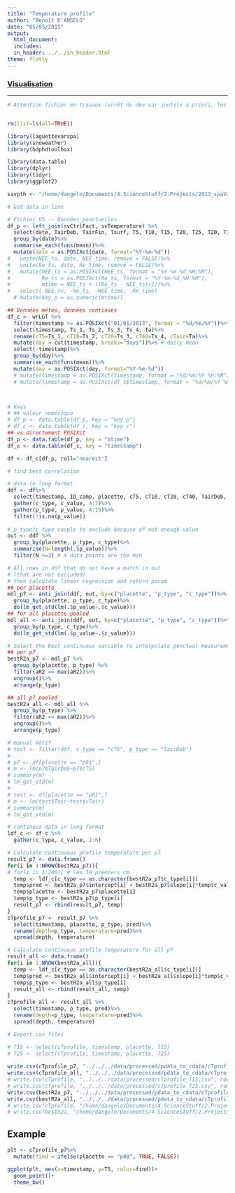 ```yaml
---
title: "Temperature profile"
author: "Benoît D'ANGELO"
date: "05/05/2015"
output:
  html_document:
  includes:
  in_header: ../../in_header.html
theme: flatly
---
```

  
<h3><a href="../../vis_toc.html"> Visualisation </a></h3>
***

```r
# Attention fichier en travaux (arrêt du dev car inutile a priori, les moyennes journalière pour les interpolations sont faites directement a partir des données de la station météo.)


rm(list=ls(all=TRUE))

library(laguettevarspa)
library(snoweather)
library(bdphdtoolbox)

library(data.table)
library(dplyr)
library(tidyr)
library(ggplot2)

savpth <- "/home/dangelo/Documents/4.ScienceStuff/2.Projects/2013_spaVar_LG/graphs/data_treatment"

```

```r
# Get data in line

# Fichier VS -- Données ponctuelles
df_p <- left_join(svCtrlFact, svTemperature) %>%
  select(date, TairDeb, TairFin, Tsurf, T5, T10, T15, T20, T25, T20, T30, T40, T50, T60, T70, T80, T90, T100, Tair)%>%
  group_by(date)%>%
  summarise_each(funs(mean))%>%
  mutate(date = as.POSIXct(date, format="%Y-%m-%d"))
#   unite(NEE_ts, date, NEE_time, remove = FALSE)%>%
#   unite(Re_ts, date, Re_time, remove = FALSE)%>%
#   mutate(NEE_ts = as.POSIXct(NEE_ts, format = "%Y-%m-%d_%H:%M"),
#          Re_ts = as.POSIXct(Re_ts, format = "%Y-%m-%d_%H:%M"),
#          mtime = NEE_ts + ((Re_ts - NEE_ts)/2))%>%
#   select(-NEE_ts, -Re_ts, -NEE_time, -Re_time)
  # mutate(key_p = as.numeric(mtime))

## Données météo, données continues
df_c <- wrLGT %>%
  filter(timestamp >= as.POSIXct("01/01/2013", format = "%d/%m/%Y"))%>%
  select(timestamp, Ts_1, Ts_2, Ts_3, Ts_4, Ta)%>%
  rename(cT5=Ts_1, cT10=Ts_2, cT20=Ts_3, cT40=Ts_4, cTair=Ta)%>%
  mutate(day = cut(timestamp, breaks="days"))%>% # daily mean
  select(-timestamp)%>%
  group_by(day)%>%
  summarise_each(funs(mean))%>%
  mutate(day = as.POSIXct(day, format="%Y-%m-%d"))
  # mutate(timestamp = as.POSIXct(timestamp, format = "%d/%m/%Y %H:%M"))
  # mutate(timestamp = as.POSIXct(df_c$timestamp, format = "%d/%m/%Y %H:%M"), key_c = as.numeric(df_c$timestamp))



# Keys
# ## valeur numérique 
# df_p <- data.table(df_p, key = "key_p")
# df_c <- data.table(df_c, key = "key_c")
## vs directement POSIXct
df_p <- data.table(df_p, key = "mtime")
df_c <- data.table(df_c, key = "timestamp")

df <- df_c[df_p, roll="nearest"]
```


```r
# find best correlation

# data in long format
ddf <- df%>%
  select(timestamp, ID_camp, placette, cT5, cT10, cT20, cT40, TairDeb, TairFin, Tair, Tsurf, T5, T10, T15, T20, T25 ,T30, T40, T50, T60, T70, T80, T90, T100)%>%
  gather(c_type, c_value, 4:7)%>%
  gather(p_type, p_value, 4:19)%>%
  filter(!is.na(p_value))
  
# p_type/c_type couple to exclude because of not enough value
out <- ddf %>%
  group_by(placette, p_type, c_type)%>%
  summarise(N=length(.$p_value))%>%
  filter(N <=3) # 4 data points are the min

# All rows in ddf that do not have a match in out 
# (that are not excluded)
# then calculate linear regression and return param
## per placette
mdl_p7 <- anti_join(ddf, out, by=c("placette", "p_type", "c_type"))%>%
  group_by(placette, p_type, c_type)%>%
  do(lm_get_std(lm(.$p_value~.$c_value)))
## for all placette pooled
mdl_all <- anti_join(ddf, out, by=c("placette", "p_type", "c_type"))%>%
  group_by(p_type, c_type)%>%
  do(lm_get_std(lm(.$p_value~.$c_value)))

# Select the best continuous variable to interpolate ponctual measurements
## per p7
bestR2a_p7 <- mdl_p7 %>%
  group_by(placette, p_type) %>%
  filter(aR2 == max(aR2))%>%
  ungroup()%>%
  arrange(p_type)

## all p7 pooled
bestR2a_all <- mdl_all %>%
  group_by(p_type) %>%
  filter(aR2 == max(aR2))%>%
  ungroup()%>%
  arrange(p_type)

# manual Vérif
# test <- filter(ddf, c_type == "cT5", p_type == "TairDeb")
# 
# p7 <- df[placette == "p01",]
# m <- lm(p7$TairDeb~p7$cT5)
# summary(m)
# lm_get_std(m)
# 
# test <- df[placette == "p01",]
# m <- lm(test$Tair~test$cTair)
# summary(m)
# lm_get_std(m)
```

```r
# continous data in long format
ldf_c <- df_c %>%
  gather(c_type, c_value, 2:6)

# Calculate continuous profile temperature per p7
result_p7 <- data.frame()
for(i in 1:NROW(bestR2a_p7)){
# for(i in 1:200){ # les 30 premiers cm
  temp <- ldf_c[c_type == as.character(bestR2a_p7$c_type[i])]
  temp$pred <- bestR2a_p7$intercept[i] + bestR2a_p7$slope[i]*temp$c_value
  temp$placette <- bestR2a_p7$placette[i]
  temp$p_type <- bestR2a_p7$p_type[i]
  result_p7 <- rbind(result_p7, temp)
}
cTprofile_p7 <- result_p7 %>%
  select(timestamp, placette, p_type, pred)%>%
  rename(depth=p_type, temperature=pred)%>%
  spread(depth, temperature)

# Calculate continuous profile temperature for all p7
result_all <- data.frame()
for(i in 1:NROW(bestR2a_all)){
  temp <- ldf_c[c_type == as.character(bestR2a_all$c_type[i])]
  temp$pred <- bestR2a_all$intercept[i] + bestR2a_all$slope[i]*temp$c_value
  temp$p_type <- bestR2a_all$p_type[i]
  result_all <- rbind(result_all, temp)
}
cTprofile_all <- result_all %>%
  select(timestamp, p_type, pred)%>%
  rename(depth=p_type, temperature=pred)%>%
  spread(depth, temperature)
```


```r
# Export csv files

# T15 <- select(cTprofile, timestamp, placette, T15)
# T25 <- select(cTprofile, timestamp, placette, T25)
  
write.csv(cTprofile_p7, "../../../data/processed/pdata_to_cdata/cTprofile_p7.csv", row.names=FALSE, quote=FALSE)
write.csv(cTprofile_all, "../../../data/processed/pdata_to_cdata/cTprofile_all.csv", row.names=FALSE, quote=FALSE)
# write.csv(cTprofile, "../../../data/processed/cTprofile_T15.csv", row.names=FALSE, quote=FALSE)
# write.csv(cTprofile, "../../../data/processed/cTprofile_T25.csv", row.names=FALSE, quote=FALSE)
write.csv(bestR2a_p7, "../../../data/processed/pdata_to_cdata/cTprofile_p7_par.csv", row.names=FALSE, quote=FALSE)
write.csv(bestR2a_all, "../../../data/processed/pdata_to_cdata/cTprofile_all_par.csv", row.names=FALSE, quote=FALSE)
# write.csv(cTprofile, "/home/dangelo/Documents/4.ScienceStuff/2.Projects/2013_spaVar_LG/data/processed/cTprofile.csv", row.names=FALSE, quote=FALSE)
# write.csv(bestR2a, "/home/dangelo/Documents/4.ScienceStuff/2.Projects/2013_spaVar_LG/data/processed/cTprofile_par.csv", row.names=FALSE, quote=FALSE)

```

## Example

```r
plt <- cTprofile_p7%>%
  mutate(find = ifelse(placette == "p08", TRUE, FALSE))

ggplot(plt, aes(x=timestamp, y=T5, color=find))+
  geom_point()+
  theme_bw()


```

